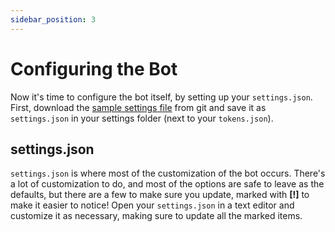 ```yaml
---
sidebar_position: 3
---
```



# Configuring the Bot

Now it's time to configure the bot itself, by setting up your `settings.json`. First, download the [sample settings file](https://raw.githubusercontent.com/fluid-queue/fluid-queue/main/settings/settings.example.json) from git and save it as `settings.json` in your settings folder (next to your `tokens.json`).

## settings.json

`settings.json` is where most of the customization of the bot occurs. There's a lot of customization to do, and most of the options are safe to leave as the defaults, but there are a few to make sure you update, marked with **[!]** to make it easier to notice! Open your `settings.json` in a text editor and customize it as necessary, making sure to update all the marked items.

<Configuring />